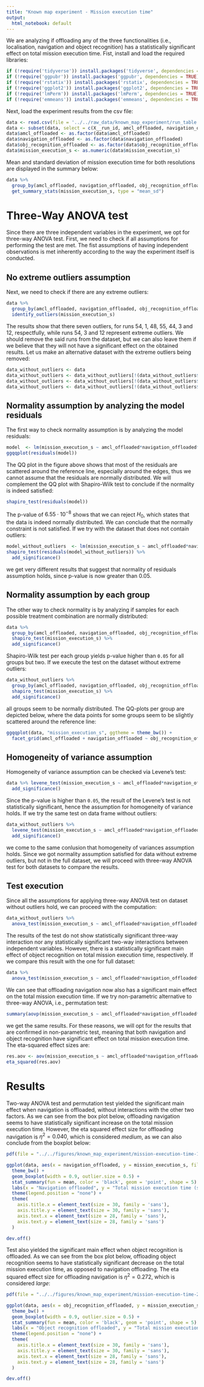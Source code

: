 ```yaml
---
title: "Known map experiment - Mission execution time"
output:
  html_notebook: default
---
```


We are analyzing if offloading any of the three functionalities (i.e., localisation, navigation and object recognition) has a statistically significant effect on total mission execution time. Fist, install and load the required libraries:
```r
if (!require('tidyverse')) install.packages('tidyverse', dependencies = TRUE); library('tidyverse')
if (!require('ggpubr')) install.packages('ggpubr', dependencies = TRUE); library('ggpubr')
if (!require('rstatix')) install.packages('rstatix', dependencies = TRUE); library('rstatix')
if (!require('ggplot2')) install.packages('ggplot2', dependencies = TRUE); library('ggplot2')
if (!require('lmPerm')) install.packages('lmPerm', dependencies = TRUE); library('lmPerm')
if (!require('emmeans')) install.packages('emmeans', dependencies = TRUE); library('emmeans')
```

Next, load the experiment results from the csv file:
```r
data <- read.csv(file = '../../raw_data/known_map_experiment/run_table.csv')
data <- subset(data, select = c(X__run_id, amcl_offloaded, navigation_offloaded, obj_recognition_offloaded, mission_execution_s))
data$amcl_offloaded <- as.factor(data$amcl_offloaded)
data$navigation_offloaded <- as.factor(data$navigation_offloaded)
data$obj_recognition_offloaded <- as.factor(data$obj_recognition_offloaded)
data$mission_execution_s <- as.numeric(data$mission_execution_s)
```

Mean and standard deviation of mission execution time for both resolutions are displayed in the summary below:
```r
data %>%
  group_by(amcl_offloaded, navigation_offloaded, obj_recognition_offloaded) %>%
  get_summary_stats(mission_execution_s, type = "mean_sd")
```

# Three-Way ANOVA test

Since there are three independent variables in the experiment, we opt for three-way ANOVA test. First, we need to check if all assumptions for performing the test are met. The fist assumptions of having independent observations is met inherently according to the way the experiment itself is conducted. 

## No extreme outliers assumption

Next, we need to check if there are any extreme outliers:

```r
data %>%
  group_by(amcl_offloaded, navigation_offloaded, obj_recognition_offloaded) %>%
  identify_outliers(mission_execution_s)
```

The results show that there seven outliers, for runs 54, 1, 48, 55, 44, 3 and 12, respectfully,  while runs 54, 3 and 12 represent extreme outliers. We should remove the said runs from the dataset, but we can also leave them if we believe that they will not have a significant effect on the obtained results. Let us make an alternative dataset with the extreme outliers being removed:
```r
data_without_outliers <- data
data_without_outliers <- data_without_outliers[!(data_without_outliers$X__run_id == 'run_54'),]
data_without_outliers <- data_without_outliers[!(data_without_outliers$X__run_id == 'run_3'),]
data_without_outliers <- data_without_outliers[!(data_without_outliers$X__run_id == 'run_12'),]
```

## Normality assumption by analyzing the model residuals

The first way to check normality assumption is by analyzing the model residuals:
```r
model  <- lm(mission_execution_s ~ amcl_offloaded*navigation_offloaded*obj_recognition_offloaded, data = data)
ggqqplot(residuals(model))
```

The QQ plot in the figure above shows that most of the residuals are scattered around the reference line, especially around the edges, thus we cannot assume that the residuals are normally distributed. We will complement the QQ plot with Shapiro-Wilk test to conclude if the normality is indeed satisfied:
```r
shapiro_test(residuals(model))
```
The p-value of $6.55 \cdot 10^{-8}$ shows that we can reject $H_0$, which states that the data is indeed normally distributed. We can conclude that the normally constraint is not satisfied. If we try with the dataset that does not contain outliers:
```r
model_without_outliers  <- lm(mission_execution_s ~ amcl_offloaded*navigation_offloaded*obj_recognition_offloaded, data = data_without_outliers)
shapiro_test(residuals(model_without_outliers)) %>%
  add_significance()
```
we get very different results that suggest that normality of residuals assumption holds, since p-value is now greater than 0.05.

## Normality assumption by each group

The other way to check normality is by analyzing if samples for each possible treatment combination are normally distributed:
```r
data %>%
  group_by(amcl_offloaded, navigation_offloaded, obj_recognition_offloaded) %>%
  shapiro_test(mission_execution_s) %>%
  add_significance()
```

Shapiro-Wilk test per each group yields p-value higher than `0.05` for all groups but two. If we execute the test on the dataset without extreme outliers:
```r
data_without_outliers %>%
  group_by(amcl_offloaded, navigation_offloaded, obj_recognition_offloaded) %>%
  shapiro_test(mission_execution_s) %>%
  add_significance()
```
all groups seem to be normally distributed. The QQ-plots per group are depicted below, where the data points for some groups seem to be slightly scattered around the reference line:
```r
ggqqplot(data, "mission_execution_s", ggtheme = theme_bw()) +
  facet_grid(amcl_offloaded + navigation_offloaded ~ obj_recognition_offloaded, labeller = "label_both")
```

## Homogeneity of variance assumption

Homogeneity of variance assumption can be checked via Levene’s test:
```r
data %>% levene_test(mission_execution_s ~ amcl_offloaded*navigation_offloaded*obj_recognition_offloaded) %>%
  add_significance()
```
Since the p-value is higher than `0.05`, the result of the Levene's test is not statistically significant, hence the assumption for homogeneity of variance holds. If we try the same test on data frame without outliers:
```r
data_without_outliers %>% 
  levene_test(mission_execution_s ~ amcl_offloaded*navigation_offloaded*obj_recognition_offloaded) %>%
  add_significance()
```
we come to the same conlusion that homogeneity of variances assumption holds. Since we got normality assumption satisfied for data without extreme outliers, but not in the full dataset, we will proceed with three-way ANOVA test for both datasets to compare the results.

## Test execution

Since all the assumptions for applying three-way ANOVA test on dataset without outliers hold, we can proceed with the computation:
```r
data_without_outliers %>% 
  anova_test(mission_execution_s ~ amcl_offloaded*navigation_offloaded*obj_recognition_offloaded)
```
The results of the test do not show statistically significant three-way interaction nor any statistically significant two-way interactions between independent variables. However, there is a statistically significant main effect of object recognition on total mission execution time, respectively. If we compare this result with the one for full dataset:
```r
data %>% 
  anova_test(mission_execution_s ~ amcl_offloaded*navigation_offloaded*obj_recognition_offloaded)
```
We can see that offloading navigation now also has a significant main effect on the total mission execution time. If we try non-parametric alternative to three-way ANOVA, i.e., permutation test:
```r
summary(aovp(mission_execution_s ~ amcl_offloaded*navigation_offloaded*obj_recognition_offloaded, data = data, perm="Prob", maxIter=500000, nCycle=100, Ca=0.001))
```
we get the same results. For these reasons, we will opt for the results that are confirmed in non-parametric test, meaning that both navigation and object recognition have significant effect on total mission execution time. The eta-squared effect sizes are:
```r
res.aov <- aov(mission_execution_s ~ amcl_offloaded*navigation_offloaded*obj_recognition_offloaded, data = data)
eta_squared(res.aov)
```

# Results

Two-way ANOVA test and permutation test yielded the significant main effect when navigation is offloaded, without interactions with the other two factors. As we can see from the box plot below, offloading navigation seems to have statistically significant increase on the total mission execution time. However, the eta squared effect size for offloading navigation is $\eta^2 = 0.040$, which is considered _medium_, as we can also conclude from the boxplot below:
```r
pdf(file = "../../figures/known_map_experiment/mission-execution-time-1.pdf")

ggplot(data, aes(x = navigation_offloaded, y = mission_execution_s, fill = navigation_offloaded)) +
  theme_bw() + 
  geom_boxplot(width = 0.9, outlier.size = 0.5) + 
  stat_summary(fun = mean, color = 'black', geom = 'point', shape = 5) +
  labs(x = "Navigation offloaded", y = "Total mission execution time (s)") +
  theme(legend.position = "none") +
  theme(
    axis.title.x = element_text(size = 30, family = 'sans'),
    axis.title.y = element_text(size = 30, family = 'sans'),
    axis.text.x = element_text(size = 28, family = 'sans'),
    axis.text.y = element_text(size = 28, family = 'sans')
  )

dev.off()
```
Test also yielded the significant main effect when object recognition is offloaded. As we can see from the box plot below, offloading object recognition seems to have statistically significant decrease on the total mission execution time, as opposed to navigation offloading. The eta squared effect size for offloading navigation is $\eta^2 =  0.272$, which is considered _large_:
```r
pdf(file = "../../figures/known_map_experiment/mission-execution-time-2.pdf")

ggplot(data, aes(x = obj_recognition_offloaded, y = mission_execution_s, fill = obj_recognition_offloaded)) +
  theme_bw() + 
  geom_boxplot(width = 0.9, outlier.size = 0.5) + 
  stat_summary(fun = mean, color = 'black', geom = 'point', shape = 5) +
  labs(x = "Object recognition offloaded", y = "Total mission execution time (s)") +
  theme(legend.position = "none") +
  theme(
    axis.title.x = element_text(size = 30, family = 'sans'),
    axis.title.y = element_text(size = 30, family = 'sans'),
    axis.text.x = element_text(size = 28, family = 'sans'),
    axis.text.y = element_text(size = 28, family = 'sans')
  )

dev.off()
```
